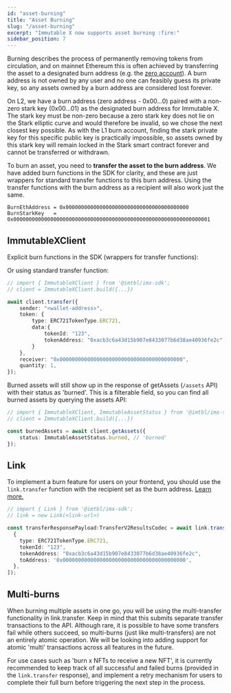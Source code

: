 ```yaml
---
id: "asset-burning"
title: "Asset Burning"
slug: "/asset-burning"
excerpt: "Immutable X now supports asset burning :fire:"
sidebar_position: 7
---
```

Burning describes the process of permanently removing tokens from circulation, and on mainnet Ethereum this is often achieved by transferring the asset to a designated burn address (e.g. the [zero account](https://etherscan.io/address/0x0000000000000000000000000000000000000000)). A burn address is not owned by any user and no one can feasibly guess its private key, so any assets owned by a burn address are considered lost forever.

On L2, we have a burn address (zero address - 0x00...0) paired with a non-zero stark key (0x00...01) as the designated burn address for Immutable X. The stark key must be non-zero because a zero stark key does not lie on the Stark elliptic curve and would therefore be invalid, so we chose the next closest key possible. As with the L1 burn account, finding the stark private key for this specific public key is practically impossible, so assets owned by this stark key will remain locked in the Stark smart contract forever and cannot be transferred or withdrawn.

To burn an asset, you need to **transfer the asset to the burn address**. We have added burn functions in the SDK for clarity, and these are just wrappers for standard transfer functions to this burn address. Using the transfer functions with the burn address as a recipient will also work just the same.

```solidity
BurnEthAddress = 0x0000000000000000000000000000000000000000
BurnStarkKey   = 0x0000000000000000000000000000000000000000000000000000000000000001
```
## ImmutableXClient
Explicit burn functions in the SDK (wrappers for transfer functions):


<Tabs>
<TabItem value="burn" label="Burn an Asset" default>  

</TabItem>
<TabItem value="list" label="Get list of Burns">



</TabItem>
<TabItem value="burn-by-id" label="Get burn by ID">



</TabItem>
</Tabs>


Or using standard transfer function:

```typescript title="Burn using client.transfer"
// import { ImmutableXClient } from '@imtbl/imx-sdk';
// client = ImmutableXClient.build({...})

await client.transfer({
    sender: "<wallet-address>",
    token: {
        type: ERC721TokenType.ERC721,
        data:{
            tokenId: "123",
            tokenAddress: "0xacb3c6a43d15b907e8433077b6d38ae40936fe2c"
        }
    },
    receiver: "0x0000000000000000000000000000000000000000",
    quantity: 1,
});
```

Burned assets will still show up in the response of getAssets (`/assets` API) with their status as 'burned'. This is a filterable field, so you can find all burned assets by querying the assets API:
```typescript title="Get burned assets"
// import { ImmutableXClient, ImmutableAssetStatus } from '@imtbl/imx-sdk';
// client = ImmutableXClient.build({...})

const burnedAssets = await client.getAssets({
    status: ImmutableAssetStatus.burned, // 'burned'
});
```

## Link
To implement a burn feature for users on your frontend, you should use the `link.transfer` function with the recipient set as the burn address. [Learn more.](../link-sdk/linktransfer.md) 
```typescript title="Burn with Link"
// import { Link } from '@imtbl/imx-sdk';
// link = new Link(<link-url>)

const transferResponsePayload:TransferV2ResultsCodec = await link.transfer([
  {
    type: ERC721TokenType.ERC721,
    tokenId: "123",
    tokenAddress: "0xacb3c6a43d15b907e8433077b6d38ae40936fe2c",
    toAddress: '0x0000000000000000000000000000000000000000',
  },
]);
```

## Multi-burns
When burning multiple assets in one go, you will be using the multi-transfer functionality in link.transfer. Keep in mind that this submits separate transfer transactions to the API. Although rare, it is possible to have some transfers fail while others succeed, so multi-burns (just like multi-transfers) are not an entirely atomic operation. We will be looking into adding support for atomic 'multi' transactions across all features in the future.

For use cases such as 'burn x NFTs to receive a new NFT', it is currently recommended to keep track of all successful and failed burns (provided in the `link.transfer` response), and implement a retry mechanism for users to complete their full burn before triggering the next step in the process.
